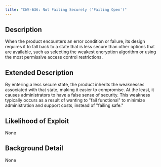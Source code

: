 ```yaml
---
title: "CWE-636: Not Failing Securely ('Failing Open')"
---
```


## Description
When the product encounters an error condition or failure, its design requires it to fall back to a state that is less secure than other options that are available, such as selecting the weakest encryption algorithm or using the most permissive access control restrictions.

## Extended Description
By entering a less secure state, the product inherits the weaknesses associated with that state, making it easier to compromise. At the least, it causes administrators to have a false sense of security. This weakness typically occurs as a result of wanting to "fail functional" to minimize administration and support costs, instead of "failing safe."

## Likelihood of Exploit
None

## Background Detail
None
        